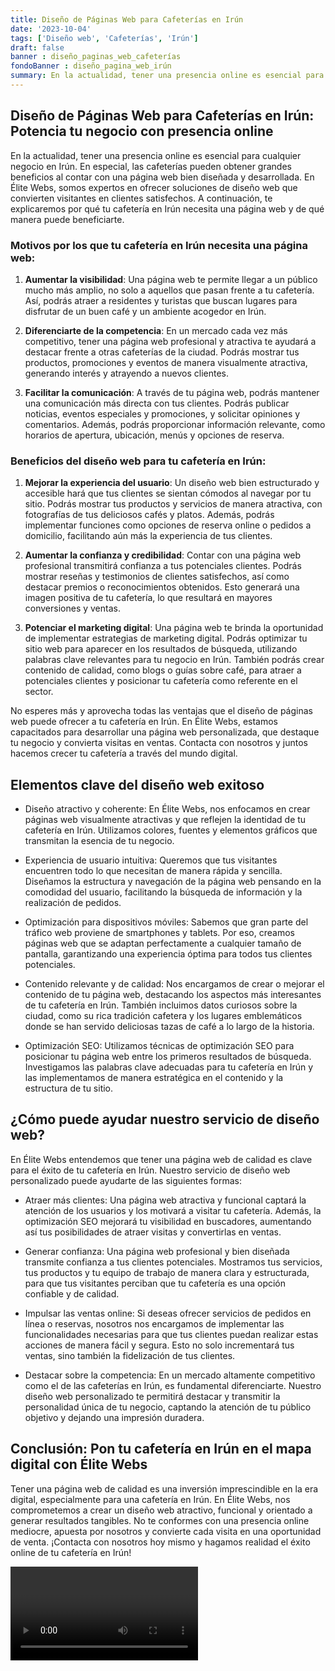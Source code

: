 ```yaml
---
title: Diseño de Páginas Web para Cafeterías en Irún
date: '2023-10-04'
tags: ['Diseño web', 'Cafeterías', 'Irún']
draft: false
banner : diseño_paginas_web_cafeterías
fondoBanner : diseño_pagina_web_irún
summary: En la actualidad, tener una presencia online es esencial para cualquier negocio en Irún. En especial, las cafeterías pueden obtener grandes beneficios al contar con una página web bien diseñada y desarrollada. En Élite Webs, somos expertos en ofrecer soluciones de diseño web que convierten visitantes en clientes satisfechos. A continuación, te explicaremos por qué tu cafetería en Irún necesita una página web y de qué manera puede beneficiarte.
---
```


## Diseño de Páginas Web para Cafeterías en Irún: Potencia tu negocio con presencia online

En la actualidad, tener una presencia online es esencial para cualquier negocio en Irún. En especial, las cafeterías pueden obtener grandes beneficios al contar con una página web bien diseñada y desarrollada. En Élite Webs, somos expertos en ofrecer soluciones de diseño web que convierten visitantes en clientes satisfechos. A continuación, te explicaremos por qué tu cafetería en Irún necesita una página web y de qué manera puede beneficiarte.

### Motivos por los que tu cafetería en Irún necesita una página web:

1. **Aumentar la visibilidad**: Una página web te permite llegar a un público mucho más amplio, no solo a aquellos que pasan frente a tu cafetería. Así, podrás atraer a residentes y turistas que buscan lugares para disfrutar de un buen café y un ambiente acogedor en Irún.

2. **Diferenciarte de la competencia**: En un mercado cada vez más competitivo, tener una página web profesional y atractiva te ayudará a destacar frente a otras cafeterías de la ciudad. Podrás mostrar tus productos, promociones y eventos de manera visualmente atractiva, generando interés y atrayendo a nuevos clientes.

3. **Facilitar la comunicación**: A través de tu página web, podrás mantener una comunicación más directa con tus clientes. Podrás publicar noticias, eventos especiales y promociones, y solicitar opiniones y comentarios. Además, podrás proporcionar información relevante, como horarios de apertura, ubicación, menús y opciones de reserva.

### Beneficios del diseño web para tu cafetería en Irún:

1. **Mejorar la experiencia del usuario**: Un diseño web bien estructurado y accesible hará que tus clientes se sientan cómodos al navegar por tu sitio. Podrás mostrar tus productos y servicios de manera atractiva, con fotografías de tus deliciosos cafés y platos. Además, podrás implementar funciones como opciones de reserva online o pedidos a domicilio, facilitando aún más la experiencia de tus clientes.

2. **Aumentar la confianza y credibilidad**: Contar con una página web profesional transmitirá confianza a tus potenciales clientes. Podrás mostrar reseñas y testimonios de clientes satisfechos, así como destacar premios o reconocimientos obtenidos. Esto generará una imagen positiva de tu cafetería, lo que resultará en mayores conversiones y ventas.

3. **Potenciar el marketing digital**: Una página web te brinda la oportunidad de implementar estrategias de marketing digital. Podrás optimizar tu sitio web para aparecer en los resultados de búsqueda, utilizando palabras clave relevantes para tu negocio en Irún. También podrás crear contenido de calidad, como blogs o guías sobre café, para atraer a potenciales clientes y posicionar tu cafetería como referente en el sector.

No esperes más y aprovecha todas las ventajas que el diseño de páginas web puede ofrecer a tu cafetería en Irún. En Élite Webs, estamos capacitados para desarrollar una página web personalizada, que destaque tu negocio y convierta visitas en ventas. Contacta con nosotros y juntos hacemos crecer tu cafetería a través del mundo digital.

<GifSeo />

<Cta />

## Elementos clave del diseño web exitoso

- Diseño atractivo y coherente: En Élite Webs, nos enfocamos en crear páginas web visualmente atractivas y que reflejen la identidad de tu cafetería en Irún. Utilizamos colores, fuentes y elementos gráficos que transmitan la esencia de tu negocio.

- Experiencia de usuario intuitiva: Queremos que tus visitantes encuentren todo lo que necesitan de manera rápida y sencilla. Diseñamos la estructura y navegación de la página web pensando en la comodidad del usuario, facilitando la búsqueda de información y la realización de pedidos.

- Optimización para dispositivos móviles: Sabemos que gran parte del tráfico web proviene de smartphones y tablets. Por eso, creamos páginas web que se adaptan perfectamente a cualquier tamaño de pantalla, garantizando una experiencia óptima para todos tus clientes potenciales.

- Contenido relevante y de calidad: Nos encargamos de crear o mejorar el contenido de tu página web, destacando los aspectos más interesantes de tu cafetería en Irún. También incluimos datos curiosos sobre la ciudad, como su rica tradición cafetera y los lugares emblemáticos donde se han servido deliciosas tazas de café a lo largo de la historia.

- Optimización SEO: Utilizamos técnicas de optimización SEO para posicionar tu página web entre los primeros resultados de búsqueda. Investigamos las palabras clave adecuadas para tu cafetería en Irún y las implementamos de manera estratégica en el contenido y la estructura de tu sitio.

## ¿Cómo puede ayudar nuestro servicio de diseño web?

En Élite Webs entendemos que tener una página web de calidad es clave para el éxito de tu cafetería en Irún. Nuestro servicio de diseño web personalizado puede ayudarte de las siguientes formas:

- Atraer más clientes: Una página web atractiva y funcional captará la atención de los usuarios y los motivará a visitar tu cafetería. Además, la optimización SEO mejorará tu visibilidad en buscadores, aumentando así tus posibilidades de atraer visitas y convertirlas en ventas.

- Generar confianza: Una página web profesional y bien diseñada transmite confianza a tus clientes potenciales. Mostramos tus servicios, tus productos y tu equipo de trabajo de manera clara y estructurada, para que tus visitantes perciban que tu cafetería es una opción confiable y de calidad.

- Impulsar las ventas online: Si deseas ofrecer servicios de pedidos en línea o reservas, nosotros nos encargamos de implementar las funcionalidades necesarias para que tus clientes puedan realizar estas acciones de manera fácil y segura. Esto no solo incrementará tus ventas, sino también la fidelización de tus clientes.

- Destacar sobre la competencia: En un mercado altamente competitivo como el de las cafeterías en Irún, es fundamental diferenciarte. Nuestro diseño web personalizado te permitirá destacar y transmitir la personalidad única de tu negocio, captando la atención de tu público objetivo y dejando una impresión duradera.

## Conclusión: Pon tu cafetería en Irún en el mapa digital con Élite Webs

Tener una página web de calidad es una inversión imprescindible en la era digital, especialmente para una cafetería en Irún. En Élite Webs, nos comprometemos a crear un diseño web atractivo, funcional y orientado a generar resultados tangibles. No te conformes con una presencia online mediocre, apuesta por nosotros y convierte cada visita en una oportunidad de venta. ¡Contacta con nosotros hoy mismo y hagamos realidad el éxito online de tu cafetería en Irún!

<Video />

<CtaBot job='Cafeterías' city='Irún'/>

<Gmaps query='Irún+españa+maps' />